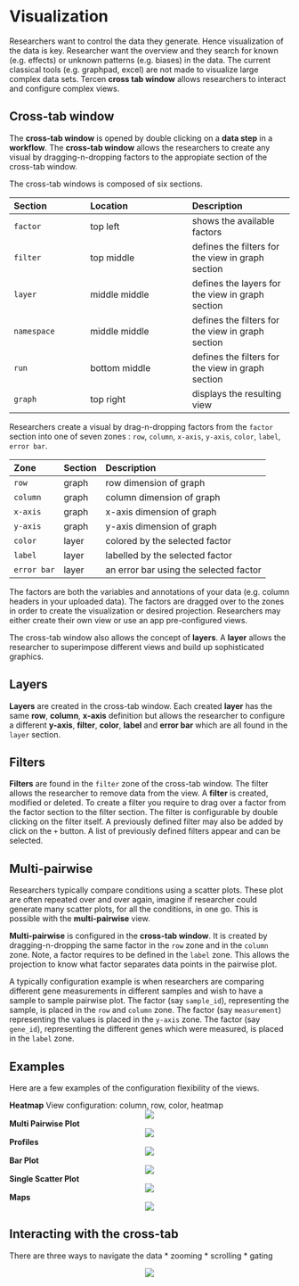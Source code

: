 # Visualization

Researchers want to control the data they generate. Hence visualization of the data is key. Researcher want the overview and they search for known (e.g. effects) or unknown patterns (e.g. biases) in the data. The current classical tools (e.g. graphpad, excel) are not made to visualize large complex data sets. Tercen __cross tab  window__ allows researchers to interact and configure complex views.

## Cross-tab window

The __cross-tab window__ is opened by double clicking on a __data step__ in a __workflow__. The __cross-tab window__ allows the researchers to create any visual by dragging-n-dropping factors to the appropiate section of the cross-tab window.

The cross-tab windows is composed of six sections.

Section   | Location | Description |
:-----    | :------- |:------- |
`factor`  | top left     | shows the available factors
`filter`  | top middle   | defines the filters for the view in graph section
`layer`   | middle middle| defines the layers for the view in graph section
`namespace`| middle middle| defines the filters for the view in graph section
`run` | bottom middle| defines the filters for the view in graph section
`graph` | top right    | displays the resulting view


Researchers create a visual by drag-n-dropping factors from the `factor` section into one of seven zones : `row`, `column`, `x-axis`, `y-axis`, `color`, `label`, `error bar`.

Zone   |Section| Description |
:----- |:----- |:------- |
`row`    | graph| row dimension of graph|
`column`  | graph| column dimension of graph|
`x-axis` | graph| x-axis dimension of graph|
`y-axis`  | graph| y-axis dimension of graph|
`color` | layer| colored by the selected factor|
`label`  | layer|labelled by the selected factor|
`error bar`|layer| an error bar using the selected factor|

The factors are both the variables and annotations of your data (e.g. column headers in your uploaded data). The factors are dragged over to the zones in order to create the visualization or desired projection. Researchers may either create their own view or use an app pre-configured views. 

The cross-tab window also allows the concept of __layers__. A __layer__ allows the researcher to superimpose different views and build up sophisticated graphics. 

## Layers

__Layers__ are created in the cross-tab window. Each created __layer__ has the same __row__, __column__, __x-axis__ definition but allows the researcher to configure a different __y-axis__, __filter__, __color__, __label__ and __error bar__ which are all found in the `layer` section.

## Filters

__Filters__ are found in the `filter` zone of the cross-tab window. The filter allows the researcher to remove data from the view. A __filter__ is created, modified or deleted.
To create a filter you require to drag over a factor from the factor section to the filter section. The filter is configurable by double clicking on the filter itself. A previously defined filter may also be added by click on the `+` button. A list of previously defined filters appear and can be selected.


## Multi-pairwise
Researchers typically compare conditions using a scatter plots. These plot are often repeated over and over again, imagine if researcher could generate many scatter plots, for all the conditions, in one go. This is possible with the __multi-pairwise__ view.

__Multi-pairwise__ is configured in the __cross-tab window__. It is created by dragging-n-dropping the same factor in the `row` zone and in the `column` zone. Note, a factor requires to be defined in the `label` zone. This allows the projection to know what factor separates data points in the pairwise plot. 

A typically configuration example is when researchers are comparing different gene measurements in different samples and wish to have a sample to sample pairwise plot. The factor (say `sample_id`), representing the sample, is placed in the `row` and `column` zone. The factor (say `measurement`) representing the values is placed in the `y-axis` zone. The factor (say `gene_id`), representing the different genes which were measured, is placed in the `label` zone.


## Examples

Here are a few examples of the configuration flexibility of the views.

__Heatmap__
View configuration: column, row, color, heatmap
<center> ![](images/heatmap.png) </center>

__Multi Pairwise Plot__
<center> ![](images/pairwise.png) </center>

__Profiles__
<center> ![](images/geo.png) </center>

__Bar Plot__
<center> ![](images/debt.png) </center>

__Single Scatter Plot__
<center> ![](images/geo.png) </center>

__Maps__
<center> ![](images/ireland.png) </center>

## Interacting with the cross-tab
There are three ways to navigate the data
* zooming
* scrolling
* gating


<center>![](images\visual1.png)</center>
